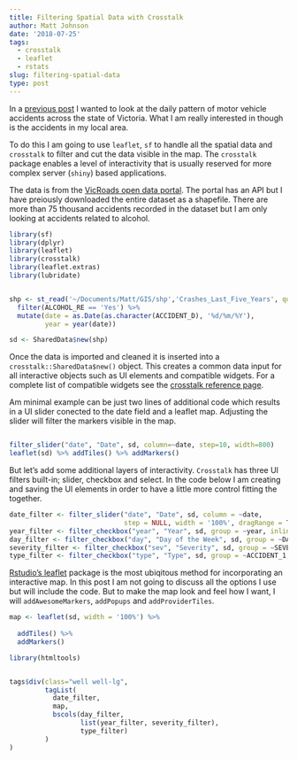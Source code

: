 ```yaml
---
title: Filtering Spatial Data with Crosstalk
author: Matt Johnson
date: '2018-07-25'
tags:
  - crosstalk
  - leaflet
  - rstats
slug: filtering-spatial-data
type: post
---
```


In a [previous post](https://mrjoh3.github.io/2018/07/20/animating-spatial-data/) I wanted to look at the daily pattern of motor vehicle accidents across the state of Victoria. What I am really interested in though is the accidents in my local area. 

To do this I am going to use `leaflet`, `sf` to handle all the spatial data and `crosstalk` to filter and cut the data visible in the map. The `crosstalk` package enables a level of interactivity that is usually reserved for more complex server (`shiny`) based applications.

The data is from the [VicRoads open data portal](https://vicroadsopendata-vicroadsmaps.opendata.arcgis.com/datasets/c2a69622ebad42e7baaa8167daa72127_0). The portal has an API but I have preiously downloaded the entire dataset as a shapefile. There are more than 75 thousand accidents recorded in the dataset but I am only looking at accidents related to alcohol.

```r

library(sf)
library(dplyr)
library(leaflet)
library(crosstalk)
library(leaflet.extras)
library(lubridate)


shp <- st_read('~/Documents/Matt/GIS/shp','Crashes_Last_Five_Years', quiet = TRUE) %>%
  filter(ALCOHOL_RE == 'Yes') %>%
  mutate(date = as.Date(as.character(ACCIDENT_D), '%d/%m/%Y'),
         year = year(date))

sd <- SharedData$new(shp)

```

Once the data is imported and cleaned it is inserted into a `crosstalk::SharedData$new()` object. This creates a common data input for all interactive objects such as UI elements and compatible widgets. For a complete list of compatible widgets see the [crosstalk reference page](https://rstudio.github.io/crosstalk/widgets.html).

Am minimal example can be just two lines of additional code which results in a UI slider conected to the date field and a leaflet map. Adjusting the slider will filter the markers visible in the map.

```r

filter_slider("date", "Date", sd, column=~date, step=10, width=800)
leaflet(sd) %>% addTiles() %>% addMarkers()


```

But let's add some additional layers of interactivity. `Crosstalk` has three UI filters built-in; slider, checkbox and select. In the code below I am creating and saving the UI elements in order to have a little more control fitting the together.


```r

date_filter <- filter_slider("date", "Date", sd, column = ~date, 
                             step = NULL, width = '100%', dragRange = TRUE)
year_filter <- filter_checkbox("year", "Year", sd, group = ~year, inline = FALSE)
day_filter <- filter_checkbox("day", "Day of the Week", sd, group = ~DAY_OF_WEE, inline = FALSE)
severity_filter <- filter_checkbox("sev", "Severity", sd, group = ~SEVERITY, inline = FALSE)
type_filter <- filter_checkbox("type", "Type", sd, group = ~ACCIDENT_1, inline = FALSE)

```

[Rstudio's leaflet](https://rstudio.github.io/leaflet/) package is the most ubiqitous method for incorporating an interactive map. In this post I am not going to discuss all the options I use but will include the code. But to make the map look and feel how I want, I will `addAwesomeMarkers`, `addPopups` and `addProviderTiles`.

```r

map <- leaflet(sd, width = '100%') %>% 
  
  addTiles() %>% 
  addMarkers()

```



```r

library(htmltools)


tags$div(class="well well-lg",
         tagList(
           date_filter,
           map,
           bscols(day_filter,
                  list(year_filter, severity_filter),
                  type_filter)
         )
)



```


